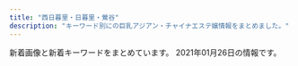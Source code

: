 ```yaml
---
title: "西日暮里・日暮里・鶯谷"
description: "キーワード別にの巨乳アジアン・チャイナエステ嬢情報をまとめました。"
---
```


新着画像と新着キーワードをまとめています。
2021年01月26日の情報です。

<DmmAffiliateIns />
<KeywordTable
  shops={
    [
    {
        "img_links": [
            "http://onkyoukou.tyo.cm/photos/sites/88/2017/03/staff4.jpg",
            "http://onkyoukou.tyo.cm/photos/sites/88/2020/03/2020030111163079.jpg",
            "http://onkyoukou.tyo.cm/images/n1.jpg",
            "http://onkyoukou.tyo.cm/images/line.jpg",
            "http://onkyoukou.tyo.cm/images/acc2.jpg",
            "http://onkyoukou.tyo.cm/images/s_pick.jpg",
            "http://onkyoukou.tyo.cm/images/acc3.jpg",
            "http://onkyoukou.tyo.cm/images/nbj1.jpg",
            "http://onkyoukou.tyo.cm/images/face_bj.jpg",
            "http://onkyoukou.tyo.cm/images/s_staff1.jpg",
            "http://onkyoukou.tyo.cm/images/top.png",
            "http://onkyoukou.tyo.cm/images/s_link.jpg",
            "http://onkyoukou.tyo.cm/images/s_mobile.jpg",
            "http://onkyoukou.tyo.cm/images/nbj3.jpg",
            "http://onkyoukou.tyo.cm/photos/sites/88/2017/03/staff1.jpg",
            "http://onkyoukou.tyo.cm/images/n3.jpg",
            "http://onkyoukou.tyo.cm/images/face_bj3.jpg",
            "http://onkyoukou.tyo.cm/images/s_face.jpg",
            "http://onkyoukou.tyo.cm/images/acc1.jpg",
            "http://onkyoukou.tyo.cm/photos/sites/88/2017/03/staff2.jpg",
            "http://onkyoukou.tyo.cm/images/s_news.jpg",
            "http://onkyoukou.tyo.cm/images/s_staff.jpg",
            "http://onkyoukou.tyo.cm/images/mobile.jpg"
        ],
        "keywords": {
            "C": 13,
            "86": 3,
            "88": 6,
            "87": 3
        },
        "url": "http://onkyoukou.tyo.cm/",
        "station": "JR\u897f\u65e5\u66ae\u91cc\u99c5",
        "name": "\u6e29\u99a8\u6e2f-\u304a\u3093\u304d\u3087\u3046\u3053\u3046-"
    },
    {
        "keywords": {
            "C": 6
        },
        "img_links": [
            "http://www.en-nippori.net/image/index/top.jpg",
            "http://www.en-nippori.net/image/therapist/01.jpg",
            "http://www.en-nippori.net/image/therapist/03.jpg",
            "http://www.en-nippori.net/image/therapist/06.jpg",
            "http://www.en-nippori.net/image/mainparts/images/navi01_06.jpg",
            "http://www.en-nippori.net/image/mainparts/images/navi01_04.jpg",
            "http://www.en-nippori.net/image/therapist/04.jpg",
            "http://www.en-nippori.net/image/mainparts/images/navi01_05.jpg",
            "http://www.en-nippori.net/image/mainparts/main.jpg",
            "http://www.en-nippori.net/image/mainparts/images/navi01_07.jpg",
            "http://www.en-nippori.net/image/mainparts/images/navi01_03.jpg",
            "http://www.en-nippori.net/image/mainparts/images/navi01_02.jpg",
            "http://www.en-nippori.net/image/therapist/02.jpg"
        ],
        "name": "\u7e01",
        "station": "JR\u65e5\u66ae\u91cc\u99c5\u6771\u53e3",
        "url": "http://www.en-nippori.net/"
    },
    {
        "img_links": [
            "http://lapis.tyo.cm/images/s_blog.jpg",
            "http://lapis.tyo.cm/images/s_staff.jpg",
            "http://lapis.tyo.cm/images/new.jpg",
            "http://lapis.tyo.cm/images/top.png",
            "http://lapis.tyo.cm/images/s_pick.jpg",
            "http://lapis.tyo.cm/photos/sites/75/2021/01/2021010407562324.jpg",
            "http://lapis.tyo.cm/photos/sites/75/2021/01/2021010407562482.jpg",
            "http://lapis.tyo.cm/images/nbj3.jpg",
            "http://lapis.tyo.cm/images/pick_bj3.jpg",
            "http://lapis.tyo.cm/photos/sites/75/2021/01/2021010407562290.jpg",
            "http://lapis.tyo.cm/images/pick_bj1.jpg",
            "http://lapis.tyo.cm/images/nbj1.jpg",
            "http://lapis.tyo.cm/images/s_link.jpg",
            "http://lapis.tyo.cm/images/s_face.jpg",
            "http://lapis.tyo.cm/photos/sites/75/2021/01/2021010407562697.jpg",
            "http://lapis.tyo.cm/images/mobile.jpg"
        ],
        "keywords": {
            "D": 16,
            "87": 4,
            "83": 4,
            "86": 8
        },
        "name": "\u30e9\u30d4\u30b9",
        "url": "http://lapis.tyo.cm/",
        "station": "JR\u9daf\u8c37\u99c5\u5317\u53e3"
    },
    {
        "station": "\u65e5\u66ae\u91cc\u99c5\u6771\u53e3",
        "url": "http://www.relax-mirai.info/",
        "name": "\u672a\u6765",
        "keywords": {},
        "img_links": [
            "http://www.relax-mirai.info/images/m03.jpg",
            "http://www.relax-mirai.info/gals/emi1.jpg",
            "http://www.relax-mirai.info/i/images/momo1.jpg",
            "http://www.relax-mirai.info/i/images/sayuri1.jpg",
            "http://www.relax-mirai.info/images/risa1.jpg",
            "http://www.relax-mirai.info/gals/kaka1.jpg",
            "http://www.relax-mirai.info/images/qr.jpg",
            "http://www.relax-mirai.info/gals/aki1.jpg",
            "http://www.relax-mirai.info/gals/risa1.jpg",
            "http://www.relax-mirai.info/images/info02.jpg",
            "http://www.relax-mirai.info/images/info01.jpg",
            "http://www.relax-mirai.info/i/120/sayuri1.jpg",
            "http://www.relax-mirai.info/images/m04.jpg",
            "http://www.relax-mirai.info/images/m02.jpg",
            "http://www.relax-mirai.info/images/momo1.jpg",
            "http://www.relax-mirai.info/images/sayuri1.jpg"
        ]
    },
    {
        "name": "\u5065\u7f8e\u5802",
        "keywords": {
            "C": 21
        },
        "url": "http://es-rlx.com/",
        "img_links": [
            "http://es-rlx.com/img/ttl_mobile.png",
            "http://es-rlx.com/img/ft_tel.png",
            "http://es-rlx.com/img/access/kanban.png",
            "http://es-rlx.com/img/youtube.jpg",
            "http://es-rlx.com/staff/minami/01.jpg",
            "http://es-rlx.com/staff/sakura/01mb.jpg",
            "http://es-rlx.com/img/access/road04.jpg",
            "http://es-rlx.com/pic/top2.jpg",
            "http://es-rlx.com/staff/mai/01mb.jpg",
            "http://es-rlx.com/img/access/road03.jpg",
            "http://es-rlx.com/pic/top1.jpg",
            "http://es-rlx.com/staff/rumi/01.jpg",
            "http://es-rlx.com/staff/sakura/01.jpg",
            "http://es-rlx.com/pic/top3.jpg",
            "http://es-rlx.com/img/access/road02.jpg",
            "http://es-rlx.com/staff/rumi/01mb.jpg",
            "http://es-rlx.com/pic/head.png",
            "http://es-rlx.com/staff/yuki/01mb.jpg",
            "http://es-rlx.com/img/access/roaddm.png",
            "http://es-rlx.com/img/ttl_staff.png",
            "http://es-rlx.com/i/files/homeimg.jpg",
            "http://es-rlx.com/img/access/road01.jpg",
            "http://es-rlx.com/staff/yuki/01.jpg",
            "http://es-rlx.com/staff/minami/01mb.jpg",
            "http://es-rlx.com/staff/anna/01mb.jpg",
            "http://es-rlx.com/staff/mai/01.jpg",
            "http://es-rlx.com/img/ttl_rec.png",
            "http://es-rlx.com/staff/anna/01.jpg",
            "http://es-rlx.com/img/ttl_tnew.png"
        ],
        "station": "JR\u9daf\u8c37\u99c5\u5317\u53e3"
    },
    {
        "keywords": {},
        "img_links": [
            "http://yonze.m-relax.net/images/bar-cam.png",
            "http://yonze.m-relax.net/images/bar-photo.png",
            "http://yonze.m-relax.net/pic/pic2.jpg",
            "http://yonze.m-relax.net/images/bar-midasi1.png",
            "http://yonze.m-relax.net/images/cam20201201.png",
            "http://yonze.m-relax.net/images/pic-imihi2.jpg",
            "http://yonze.m-relax.net/images/bar-greeting.png",
            "http://yonze.m-relax.net/images/cam.png",
            "http://yonze.m-relax.net/images/b-tel2.png",
            "http://yonze.m-relax.net/pic/pic1.jpg",
            "http://yonze.m-relax.net/pic/pic3.jpg"
        ],
        "station": "JR\u65e5\u66ae\u91cc\u99c5\u6771\u53e3",
        "name": "\u30e8\u30f3\u30bc",
        "url": "http://yonze.m-relax.net/"
    },
    {
        "name": "\u306f\u305f\u3061",
        "url": "http://www.mac-riraku106.xyz/",
        "keywords": {
            "E": 7,
            "C": 20,
            "85": 15,
            "F": 3,
            "86": 18,
            "D": 46,
            "94": 3
        },
        "station": "JR\u65e5\u66ae\u91cc\u99c5\u5357\u53e3",
        "img_links": [
            "http://www.mac-riraku106.xyz/uploads/190723/1-1.jpg",
            "http://www.mac-riraku106.xyz/uploads/191209/1-191209122ZY50.jpg",
            "http://www.mac-riraku106.xyz/uploads/200818/1-200QQ55415J4.jpg",
            "http://www.mac-riraku106.xyz/uploads/190723/10-1.jpg",
            "http://www.mac-riraku106.xyz/uploads/191219/1-191219124141563.jpg",
            "http://www.mac-riraku106.xyz/uploads/190723/34-1.jpg",
            "http://www.mac-riraku106.xyz/uploads/200317/1-20031G44220J0.jpg",
            "http://www.mac-riraku106.xyz/uploads/200501/1-200501145011C2.jpg",
            "http://www.mac-riraku106.xyz/uploads/200501/1-200501125300127.jpg",
            "http://www.mac-riraku106.xyz/uploads/191128/1-19112Q3111UF.jpg",
            "http://www.mac-riraku106.xyz/uploads/191219/1-19121912423J29.jpg",
            "http://www.mac-riraku106.xyz/uploads/200818/1-200QQ554231G.jpg",
            "http://www.mac-riraku106.xyz/uploads/190723/23-3.jpg",
            "http://www.mac-riraku106.xyz/uploads/200501/1-200501125159161.jpg",
            "http://www.mac-riraku106.xyz/uploads/190826/1-1ZR6144611E0.jpg",
            "http://www.mac-riraku106.xyz/uploads/200818/1-200QQ5535E92.jpg",
            "http://www.mac-riraku106.xyz/uploads/190906/1-1ZZ612503C39.jpg",
            "http://www.mac-riraku106.xyz/uploads/191128/1-19112Q31009521.jpg",
            "http://www.mac-riraku106.xyz/uploads/200801/1-200P1110631926.jpg",
            "http://www.mac-riraku106.xyz/uploads/191106/1-191106092J62Y.jpg",
            "http://www.mac-riraku106.xyz/uploads/190723/25-1.jpg",
            "http://www.mac-riraku106.xyz/static/picture/call.png",
            "http://www.mac-riraku106.xyz/static/picture/tel.png",
            "http://www.mac-riraku106.xyz/uploads/190723/30-1.jpg",
            "http://www.mac-riraku106.xyz/static/picture/michi02.png",
            "http://www.mac-riraku106.xyz/static/picture/top-img02.png",
            "http://www.mac-riraku106.xyz/uploads/190723/23-1.jpg",
            "http://www.mac-riraku106.xyz/uploads/200325/1-2003251H340B9.jpg",
            "http://www.mac-riraku106.xyz/static/picture/1.jpg",
            "http://www.mac-riraku106.xyz/uploads/190926/1-1Z926131R6102.jpg",
            "http://www.mac-riraku106.xyz/uploads/191106/1-191106092S0357.jpg",
            "http://www.mac-riraku106.xyz/uploads/191128/1-19112Q3102OP.jpg",
            "http://www.mac-riraku106.xyz/uploads/200501/1-200501125251121.jpg",
            "http://www.mac-riraku106.xyz/uploads/200501/1-200501145002a7.jpg",
            "http://www.mac-riraku106.xyz/uploads/191008/1-19100Q5451M20.jpg",
            "http://www.mac-riraku106.xyz/uploads/200325/1-2003251H312V4.jpg",
            "http://www.mac-riraku106.xyz/uploads/191209/1-1912091229204E.jpg",
            "http://www.mac-riraku106.xyz/uploads/200801/1-200P1110A4M2.jpg",
            "http://www.mac-riraku106.xyz/uploads/200317/1-20031G44235R7.jpg",
            "http://www.mac-riraku106.xyz/uploads/200310/1-20031013091I08.jpg",
            "http://www.mac-riraku106.xyz/static/picture/michi01.png",
            "http://www.mac-riraku106.xyz/uploads/190906/1-1ZZ6125225A4.jpg",
            "http://www.mac-riraku106.xyz/uploads/200310/1-200310130925920.jpg",
            "http://www.mac-riraku106.xyz/uploads/200501/1-200501144951148.jpg",
            "http://www.mac-riraku106.xyz/uploads/200608/1-20060Q02506204.jpg",
            "http://www.mac-riraku106.xyz/uploads/190826/1-1ZR614462Qa.jpg",
            "http://www.mac-riraku106.xyz/uploads/200608/1-20060Q0251EY.jpg",
            "http://www.mac-riraku106.xyz/uploads/200310/1-200310130Z0421.jpg",
            "http://www.mac-riraku106.xyz/uploads/190723/23-2.jpg",
            "http://www.mac-riraku106.xyz/uploads/190723/21-1.jpg",
            "http://www.mac-riraku106.xyz/uploads/191106/1-191106092T0531.jpg",
            "http://www.mac-riraku106.xyz/static/picture/2.jpg",
            "http://www.mac-riraku106.xyz/uploads/200501/1-200501125150516.jpg",
            "http://www.mac-riraku106.xyz/uploads/190723/1-2.jpg",
            "http://www.mac-riraku106.xyz/uploads/200317/1-20031G4420c38.jpg",
            "http://www.mac-riraku106.xyz/uploads/200801/1-200P1110412514.jpg",
            "http://www.mac-riraku106.xyz/uploads/191209/1-191209123459153.jpg",
            "http://www.mac-riraku106.xyz/static/picture/top-img03.png",
            "http://www.mac-riraku106.xyz/uploads/190926/1-1Z926131T2408.jpg",
            "http://www.mac-riraku106.xyz/static/picture/top-img09.png",
            "http://www.mac-riraku106.xyz/uploads/190723/33-1.jpg",
            "http://www.mac-riraku106.xyz/static/picture/top-img01.png",
            "http://www.mac-riraku106.xyz/uploads/190723/10-2.jpg",
            "http://www.mac-riraku106.xyz/uploads/191008/1-19100Q5453V63.jpg"
        ]
    },
    {
        "url": "https://www.sofia-est.com/",
        "img_links": [
            "https://www.sofia-est.com/img/girl/thumb/s89_2.jpg",
            "https://www.sofia-est.com/img/material/mob_t2.jpg",
            "https://www.sofia-est.com/img/girl/thumb/s56_1.jpg",
            "https://www.sofia-est.com/img/material/page8_subt2.png",
            "https://www.sofia-est.com/img/material/photo7.jpg",
            "https://www.sofia-est.com/img/material/mobileqr.png",
            "https://www.sofia-est.com/img/girl/list/s97_list.jpg",
            "https://www.sofia-est.com/img/material/mob_t4.jpg",
            "https://www.sofia-est.com/img/girl/thumb/s81_1.jpg",
            "https://www.sofia-est.com/img/girl/thumb/s81_3.jpg",
            "https://www.sofia-est.com/img/material/mob_youtube.png",
            "https://www.sofia-est.com/img/girl/list/s100_list.jpg",
            "https://www.sofia-est.com/img/girl/thumb/s57_3.jpg",
            "https://www.sofia-est.com/img/material/photo6.jpg",
            "https://www.sofia-est.com/img/girl/thumb/s56_2.jpg",
            "https://www.sofia-est.com/img/material/mob_t5.jpg",
            "https://www.sofia-est.com/img/girl/thumb/s94_1.jpg",
            "https://www.sofia-est.com/img/material/mob_t3.jpg",
            "https://www.sofia-est.com/img/girl/thumb/s84_1.jpg",
            "https://www.sofia-est.com/img/material/photo4.jpg",
            "https://www.sofia-est.com/img/material/gm2_rollout.png",
            "https://www.sofia-est.com/img/girl/thumb/s85_3.jpg",
            "https://www.sofia-est.com/img/girl/mobilepickup/mobilepickup20200302124127.jpg",
            "https://www.sofia-est.com/img/girl/thumb/s92_2.jpg",
            "https://www.sofia-est.com/img/material/page6_subt2.png",
            "https://www.sofia-est.com/img/girl/main/s94_1.jpg",
            "https://www.sofia-est.com/img/girl/main/s111_1.jpg",
            "https://www.sofia-est.com/img/girl/main/s99_1.jpg",
            "https://www.sofia-est.com/img/material/iph.png",
            "https://www.sofia-est.com/img/girl/thumb/s81_5.jpg",
            "https://www.sofia-est.com/img/material/page2_subt1.png",
            "https://www.sofia-est.com/img/girl/main/s85_1.jpg",
            "https://www.sofia-est.com/img/material/page6_subt1.png",
            "https://www.sofia-est.com/img/material/gm3_rollout.png",
            "https://www.sofia-est.com/img/girl/pickup/pickup20180411052859.jpg",
            "https://www.sofia-est.com/img/girl/thumb/s92_1.jpg",
            "https://www.sofia-est.com/img/material/gm4_rollout.png",
            "https://www.sofia-est.com/img/material/course_tanta2.png",
            "https://www.sofia-est.com/img/girl/thumb/s55_2.jpg",
            "https://www.sofia-est.com/img/material/photo8.jpg",
            "https://www.sofia-est.com/img/girl/thumb/s97_2.jpg",
            "https://www.sofia-est.com/img/material/photobig.jpg",
            "https://www.sofia-est.com/img/top/topslide20150918.jpg",
            "https://www.sofia-est.com/img/material/top_kodawariimg1.jpg",
            "https://www.sofia-est.com/img/girl/thumb/s111_1.jpg",
            "https://www.sofia-est.com/img/material/photo3.jpg",
            "https://www.sofia-est.com/img/what/coupon202009.png",
            "https://www.sofia-est.com/img/girl/list/s85_list.jpg",
            "https://www.sofia-est.com/img/material/page3_subt1.png",
            "https://www.sofia-est.com/img/girl/thumb/s94_2.jpg",
            "https://www.sofia-est.com/img/material/top_newface.png",
            "https://www.sofia-est.com/img/girl/thumb/s57_1.jpg",
            "https://www.sofia-est.com/img/material/page5_subt1.png",
            "https://www.sofia-est.com/img/material/page5_subt2.png",
            "https://www.sofia-est.com/img/material/page8_subt1.png",
            "https://www.sofia-est.com/img/girl/thumb/s81_2.jpg",
            "https://www.sofia-est.com/img/material/mob_t1.jpg",
            "https://www.sofia-est.com/img/banner/koko_120x60.png",
            "https://www.sofia-est.com/img/girl/main/s56_1.jpg",
            "https://www.sofia-est.com/img/material/page4_subt1.png",
            "https://www.sofia-est.com/img/material/doublecourse_rev1.png",
            "https://www.sofia-est.com/img/material/gm1_rollout.png",
            "https://www.sofia-est.com/img/girl/main/s55_1.jpg",
            "https://www.sofia-est.com/img/material/top_kodawari.png",
            "https://www.sofia-est.com/img/material/page3_1_subt2.png",
            "https://www.sofia-est.com/img/material/page4_subt2.png",
            "https://www.sofia-est.com/img/material/gm5_rollout.png",
            "https://www.sofia-est.com/img/material/top_camp.png",
            "https://www.sofia-est.com/img/girl/list/s89_list.jpg",
            "https://www.sofia-est.com/img/girl/main/s89_1.jpg",
            "https://www.sofia-est.com/img/girl/thumb/s55_3.jpg",
            "https://www.sofia-est.com/img/material/top_movie.png",
            "https://www.sofia-est.com/img/girl/thumb/s84_2.jpg",
            "https://www.sofia-est.com/img/girl/main/s92_1.jpg",
            "https://www.sofia-est.com/img/material/gm6_rollout.png",
            "https://www.sofia-est.com/img/material/top_news.png",
            "https://www.sofia-est.com/img/material/courseoption_rev1.png",
            "https://www.sofia-est.com/img/material/movie_right_yaji.png",
            "https://www.sofia-est.com/img/material/sd_rt_btn.png",
            "https://www.sofia-est.com/img/material/movie20141210.jpg",
            "https://www.sofia-est.com/img/material/page6_subt3.png",
            "https://www.sofia-est.com/img/top/topslide20141211.jpg",
            "https://www.sofia-est.com/img/girl/list/s55_list.jpg",
            "https://www.sofia-est.com/img/girl/thumb/s57_4.jpg",
            "https://www.sofia-est.com/img/girl/list/s81_list.jpg",
            "https://www.sofia-est.com/img/girl/pickup/pickup20190509222453.jpg",
            "https://www.sofia-est.com/img/material/yakusoku.png",
            "https://www.sofia-est.com/img/girl/list/s94_list.jpg",
            "https://www.sofia-est.com/img/girl/main/s84_1.jpg",
            "https://www.sofia-est.com/img/girl/thumb/s89_1.jpg",
            "https://www.sofia-est.com/img/material/photo2.jpg",
            "https://www.sofia-est.com/img/girl/thumb/s85_1.jpg",
            "https://www.sofia-est.com/img/girl/main/s57_1.jpg",
            "https://www.sofia-est.com/img/material/noimg_b.jpg",
            "https://www.sofia-est.com/img/girl/list/s111_list.jpg",
            "https://www.sofia-est.com/img/girl/thumb/s97_1.jpg",
            "https://www.sofia-est.com/img/material/top_pickup.png",
            "https://www.sofia-est.com/img/girl/thumb/s99_2.jpg",
            "https://www.sofia-est.com/img/material/movie_left_yaji.png",
            "https://www.sofia-est.com/img/girl/list/s92_list.jpg",
            "https://www.sofia-est.com/img/material/photo5.jpg",
            "https://www.sofia-est.com/img/girl/pickup/pickup20200111122329.jpg",
            "https://www.sofia-est.com/img/top/topslide20141210.jpg",
            "https://www.sofia-est.com/img/girl/pickup/pickup20191220093702.jpg",
            "https://www.sofia-est.com/img/girl/thumb/s81_4.jpg",
            "https://www.sofia-est.com/img/girl/list/s99_list.jpg",
            "https://www.sofia-est.com/img/material/page7_subt1.png",
            "https://www.sofia-est.com/img/girl/list/s57_list.jpg",
            "https://www.sofia-est.com/img/girl/thumb/s99_1.jpg",
            "https://www.sofia-est.com/img/material/pagetop_rollout.png",
            "https://www.sofia-est.com/img/material/phototxt.jpg",
            "https://www.sofia-est.com/img/girl/list/s84_list.jpg",
            "https://www.sofia-est.com/img/material/coursepoint_rev2.png",
            "https://www.sofia-est.com/img/material/top_twitter.png",
            "https://www.sofia-est.com/img/girl/thumb/s85_2.jpg",
            "https://www.sofia-est.com/img/girl/main/s81_1.jpg",
            "https://www.sofia-est.com/img/girl/thumb/s57_2.jpg",
            "https://www.sofia-est.com/img/girl/main/s97_1.jpg",
            "https://www.sofia-est.com/img/material/course_tanta1.png",
            "https://www.sofia-est.com/img/material/top_infomation.png",
            "https://www.sofia-est.com/img/material/hosi5.png",
            "https://www.sofia-est.com/img/girl/list/s56_list.jpg",
            "https://www.sofia-est.com/img/material/photo1.jpg",
            "https://www.sofia-est.com/img/material/page3_1_subt1.png",
            "https://www.sofia-est.com/img/girl/thumb/s55_1.jpg",
            "https://www.sofia-est.com/img/girl/thumb/s111_2.jpg",
            "https://www.sofia-est.com/img/material/top_about.png",
            "https://www.sofia-est.com/img/girl/pickup/pickup20191220093623.jpg",
            "https://www.sofia-est.com/img/material/movieicon.png",
            "https://www.sofia-est.com/img/material/noimg_m.jpg"
        ],
        "name": "\u30bd\u30d5\u30a3\u30a2",
        "keywords": {
            "E": 2,
            "G": 2,
            "\u30c0\u30a4\u30ca\u30de\u30a4\u30c8": 1,
            "\u30bb\u30af\u30b7\u30fc": 29
        },
        "station": "JR\u65e5\u66ae\u91cc\u99c5\u5357\u53e3"
    },
    {
        "name": "\u6843",
        "url": "http://momo.tyo.cm/",
        "keywords": {
            "D": 20,
            "86": 15,
            "85": 5
        },
        "img_links": [
            "http://momo.tyo.cm/images/tit05.png",
            "http://momo.tyo.cm/images/tit_com02.png",
            "http://momo.tyo.cm/images/news.png",
            "http://momo.tyo.cm/images/tit03.png",
            "http://momo.tyo.cm/images/tit_com04.png",
            "http://momo.tyo.cm/images/tit04.png",
            "http://momo.tyo.cm/images/pagetop.png",
            "http://momo.tyo.cm/images/tit_com05.png",
            "http://momo.tyo.cm/photos/sites/53/2020/08/2020083106342164.jpg",
            "http://momo.tyo.cm/images/tit_com03.png",
            "http://momo.tyo.cm/images/border02.png",
            "http://momo.tyo.cm/images/top_slider01.jpg",
            "http://momo.tyo.cm/photos/sites/53/2020/12/2020120110412383.jpg",
            "http://momo.tyo.cm/images/bg_pick.png",
            "http://momo.tyo.cm/images/nav_link05.png",
            "http://momo.tyo.cm/images/border01.png",
            "http://momo.tyo.cm/photos/sites/53/2020/12/202012011041246.jpg",
            "http://momo.tyo.cm/images/tit02.png",
            "http://momo.tyo.cm/images/tit_link01.png",
            "http://momo.tyo.cm/images/tit_staff.png",
            "http://momo.tyo.cm/photos/sites/53/2020/08/2020083106342133.jpg",
            "http://momo.tyo.cm/images/nav_link01.png",
            "http://momo.tyo.cm/images/nav_link04.png",
            "http://momo.tyo.cm/images/tit01.png",
            "http://momo.tyo.cm/images/tit_com01.png",
            "http://momo.tyo.cm/images/top_slider02.jpg",
            "http://momo.tyo.cm/images/nav_link06.png",
            "http://momo.tyo.cm/images/nav_link03.png",
            "http://momo.tyo.cm/images/nav_link02.png",
            "http://momo.tyo.cm/images/tit_com.png"
        ],
        "station": "JR\u65e5\u66ae\u91cc\u99c5\u5357\u53e3"
    },
    {
        "url": "http://flowerscent.este.work/",
        "img_links": [
            "http://flowerscent.este.work/2/uploadimg/1599833697.jpg",
            "http://flowerscent.este.work/2/uploadimg/1600260826.jpg",
            "http://flowerscent.este.work/head_1_4691_1553674270167089.png",
            "http://flowerscent.este.work/head_3_4691_1556258938113847.png",
            "http://flowerscent.este.work/head_2_4691_1553674270815382.png"
        ],
        "name": "\u3075\u308f\u3075\u308f",
        "station": "JR\u897f\u65e5\u66ae\u91cc\u99c5",
        "keywords": {
            "C": 36,
            "86": 12,
            "83": 36,
            "D": 12,
            "E": 12,
            "87": 12
        }
    },
    {
        "keywords": {
            "D": 9,
            "E": 1,
            "87": 1,
            "86": 7,
            "84": 2,
            "85": 1,
            "C": 1
        },
        "img_links": [
            "http://chou.ies.bz/images/n1.jpg",
            "http://chou.ies.bz/images/s_pick.png",
            "http://chou.ies.bz/images/s1.png",
            "http://chou.ies.bz/photos/sites/85/2019/07/2019070509385227.jpg",
            "http://chou.ies.bz/images/s_news.png",
            "http://chou.ies.bz/images/mobile.png",
            "http://chou.ies.bz/photos/sites/85/2020/12/2020120204150858.jpg",
            "http://chou.ies.bz/images/s3.png",
            "http://chou.ies.bz/images/n3.png",
            "http://chou.ies.bz/photos/sites/85/2020/12/2020120204265615.jpg",
            "http://chou.ies.bz/photos/sites/85/2019/07/2019070106330942.jpg",
            "http://chou.ies.bz/photos/sites/85/2019/12/2019120602315853.jpg",
            "http://chou.ies.bz/photos/sites/85/2019/07/2019070106333414.jpg",
            "http://chou.ies.bz/photos/sites/85/2020/10/2020100610370157.jpg",
            "http://chou.ies.bz/photos/sites/85/2020/10/2020100610383828.jpg",
            "http://chou.ies.bz/images/top.png",
            "http://chou.ies.bz/photos/sites/85/2019/07/2019070106340260.jpg",
            "http://chou.ies.bz/photos/sites/85/2020/12/2020121802483415.jpg",
            "http://chou.ies.bz/images/s_link.png",
            "http://chou.ies.bz/photos/sites/85/2019/06/2019062803491517.jpg",
            "http://chou.ies.bz/photos/sites/85/2019/07/2019070106320474.jpg",
            "http://chou.ies.bz/images/s_staff.jpg"
        ],
        "url": "http://chou.ies.bz/",
        "station": "JR\u897f\u65e5\u66ae\u91cc\u99c5",
        "name": "\u706f\u308a\u5c4b"
    },
    {
        "url": "http://www.ai-lian.work/",
        "station": "JR\u9daf\u8c37\u99c5\u5317\u53e3",
        "img_links": [
            "http://www.ai-lian.work/images/2.jpg",
            "http://www.ai-lian.work/images/interior_t.jpg",
            "http://www.ai-lian.work/images/rec1.jpg",
            "http://www.ai-lian.work/images/int1.jpg",
            "http://www.ai-lian.work/images/tel.jpg",
            "http://www.ai-lian.work/img/yui1.jpg",
            "http://www.ai-lian.work/img/aya1.jpg",
            "http://www.ai-lian.work/images/head.jpg",
            "http://www.ai-lian.work/images/3.jpg",
            "http://www.ai-lian.work/images/staff_t.jpg",
            "http://www.ai-lian.work/images/ta.jpg",
            "http://www.ai-lian.work/img/saya1.jpg",
            "http://www.ai-lian.work/images/1.jpg",
            "http://www.ai-lian.work/images/sys1.jpg",
            "http://www.ai-lian.work/images/line.png",
            "http://www.ai-lian.work/images/int2.jpg",
            "http://www.ai-lian.work/images/mobile.jpg",
            "http://www.ai-lian.work/images/news.jpg"
        ],
        "name": "\u5fc3\u7f8e",
        "keywords": {}
    },
    {
        "keywords": {},
        "url": "http://www.hohoemi.es-relax.info/",
        "station": "JR\u897f\u65e5\u66ae\u91cc\u99c5",
        "img_links": [
            "http://www.hohoemi.es-relax.info/images/r02.jpg",
            "http://www.hohoemi.es-relax.info/gals/mirai1.jpg",
            "http://www.hohoemi.es-relax.info/gals/nanami1.jpg",
            "http://www.hohoemi.es-relax.info/i/room/r01.jpg",
            "http://www.hohoemi.es-relax.info/i/room/r04.jpg",
            "http://www.hohoemi.es-relax.info/gals/nana1.jpg",
            "http://www.hohoemi.es-relax.info/gals/monika1.jpg",
            "http://www.hohoemi.es-relax.info/images/r03.jpg",
            "http://www.hohoemi.es-relax.info/images/img04.jpg",
            "http://www.hohoemi.es-relax.info/images/r04.jpg",
            "http://www.hohoemi.es-relax.info/images/162-1.jpg",
            "http://www.hohoemi.es-relax.info/gals/rika1.jpg",
            "http://www.hohoemi.es-relax.info/gals/yuri1.jpg",
            "http://www.hohoemi.es-relax.info/gals/mimi1.jpg",
            "http://www.hohoemi.es-relax.info/images/r01.jpg",
            "http://www.hohoemi.es-relax.info/i/room/r03.jpg",
            "http://www.hohoemi.es-relax.info/gals/yuyu1.jpg",
            "http://www.hohoemi.es-relax.info/gals/egao1.jpg",
            "http://www.hohoemi.es-relax.info/i/room/r02.jpg",
            "http://www.hohoemi.es-relax.info/images/img03.jpg",
            "http://www.hohoemi.es-relax.info/gals/karin1.jpg",
            "http://www.hohoemi.es-relax.info/images/newsbar.jpg",
            "http://www.hohoemi.es-relax.info/images/r05.jpg",
            "http://www.hohoemi.es-relax.info/images/nanami1.jpg",
            "http://www.hohoemi.es-relax.info/images/img02.jpg"
        ],
        "name": "\u307b\u307b\u3048\u307f"
    },
    {
        "img_links": [
            "http://www.night.ne.jp/tokyo/hayasi/img/view_2.jpg",
            "http://www.night.ne.jp/tokyo/hayasi/img/index_top.jpg",
            "http://www.night.ne.jp/_format/P/img/over_msg_02.jpg",
            "http://www.night.ne.jp/nightnet/img/15.jpg",
            "http://www.night.ne.jp/tokyo/hayasi/img/view_3.jpg",
            "http://www.night.ne.jp/_format/P/img/over_msg_01.jpg",
            "http://www.night.ne.jp/_format/P/img/index_enter_1.jpg",
            "http://www.night.ne.jp/nightnet/img/6.jpg",
            "http://www.night.ne.jp/tokyo/hayasi/img_staff/g_7181.jpg",
            "http://www.night.ne.jp/nightnet/img/1.jpg",
            "http://www.night.ne.jp/_format/W/img/whats_view.jpg",
            "http://www.night.ne.jp/nightnet/img/11.jpg",
            "http://www.night.ne.jp/tokyo/hayasi/img/index.jpg",
            "http://www.night.ne.jp/nightnet/img/4.jpg",
            "http://www.night.ne.jp/tokyo/hayasi/img/index_view.jpg",
            "http://www.night.ne.jp/_format/P/img/whats_news.jpg",
            "http://www.night.ne.jp/nightnet/img/12a.jpg",
            "http://www.night.ne.jp/tokyo/hayasi/img/view_5.jpg",
            "http://www.night.ne.jp/nightnet/img/7.jpg",
            "http://www.night.ne.jp/nightnet/img/5.jpg",
            "http://www.night.ne.jp/nightnet/img/17.jpg",
            "http://www.night.ne.jp/nightnet/img/3.jpg",
            "http://www.night.ne.jp/tokyo/hayasi/img/view_1.jpg",
            "http://www.night.ne.jp/nightnet/img/16.jpg",
            "http://www.night.ne.jp/tokyo/hayasi/img/view_4.jpg",
            "http://www.night.ne.jp/tokyo/hayasi/img/view_6.jpg",
            "http://www.night.ne.jp/nightnet/img/9.jpg",
            "http://www.night.ne.jp/nightnet/img/10.jpg",
            "http://www.night.ne.jp/nightnet/img/2.jpg",
            "http://www.night.ne.jp/nightnet/img/13.jpg",
            "http://www.night.ne.jp/nightnet/img/8.jpg",
            "http://www.night.ne.jp/tokyo/hayasi/img/qr_code.jpg",
            "http://www.night.ne.jp/nightnet/img/14.jpg"
        ],
        "name": "\u6797\u30de\u30c3\u30b5\u30fc\u30b8",
        "url": "http://www.night.ne.jp/tokyo/hayasi/",
        "keywords": {},
        "station": "JR\u65e5\u66ae\u91cc\u99c5"
    },
    {
        "station": "\u753a\u5c4b\u99c51\u756a\u51fa\u53e3",
        "img_links": [
            "https://mominoki.tyo.ac/images/themes/pink/no1.png",
            "https://mominoki.tyo.ac/images/themes/pink/s_staff.png",
            "https://mominoki.tyo.ac/photos/sites/41/2020/09/2020092804344859.jpg",
            "https://mominoki.tyo.ac/images/room4.jpg",
            "https://mominoki.tyo.ac/images/themes/pink/s_ranking.png",
            "https://mominoki.tyo.ac/images/themes/pink/s_pickup.png",
            "https://mominoki.tyo.ac/images/room3.jpg",
            "https://mominoki.tyo.ac/images/themes/pink/no2.png",
            "https://mominoki.tyo.ac/photos/sites/41/2020/11/2020111401222038.jpg",
            "https://mominoki.tyo.ac/images/themes/pink/s_newface.png",
            "https://mominoki.tyo.ac/photos/sites/41/2020/09/2020092804344750.jpg",
            "https://mominoki.tyo.ac/images/themes/pink/line.png",
            "https://mominoki.tyo.ac/images/room1.jpg",
            "https://mominoki.tyo.ac/photos/sites/41/2020/09/2020092801595154.jpg",
            "https://mominoki.tyo.ac/photos/sites/41/2020/09/2020092810535583.jpg",
            "https://mominoki.tyo.ac/images/themes/pink/r3.jpg",
            "https://mominoki.tyo.ac/images/themes/pink/s_link.png",
            "https://mominoki.tyo.ac/images/room2.jpg",
            "https://mominoki.tyo.ac/images/themes/pink/s_news.png",
            "https://mominoki.tyo.ac/images/themes/pink/mobile.jpg",
            "https://mominoki.tyo.ac/photos/sites/41/2020/09/2020092804344656.jpg"
        ],
        "keywords": {
            "87": 8,
            "86": 4,
            "D": 20,
            "C": 14,
            "85": 12,
            "E": 4
        },
        "url": "https://mominoki.tyo.ac/",
        "name": "\u3082\u307f\u306e\u6728"
    },
    {
        "img_links": [
            "http://www.es-ms.work/images/sys.jpg",
            "http://www.es-ms.work/images/news.jpg",
            "http://www.es-ms.work/images/s1.png",
            "http://www.es-ms.work/images/head.jpg",
            "http://www.es-ms.work/images/3.jpg",
            "http://www.es-ms.work/images/interior_t.jpg",
            "http://www.es-ms.work/images/2.jpg",
            "http://www.es-ms.work/img/sayuri1.jpg",
            "http://www.es-ms.work/staff/sayuri.jpg",
            "http://www.es-ms.work/images/rec2.jpg",
            "http://www.es-ms.work/images/staff_t.jpg",
            "http://www.es-ms.work/img/kaya1.jpg",
            "http://www.es-ms.work/images/tg.jpg",
            "http://www.es-ms.work/images/int2.jpg",
            "http://www.es-ms.work/staff/kaya.jpg",
            "http://www.es-ms.work/images/int1.jpg",
            "http://www.es-ms.work/images/1.jpg",
            "http://www.es-ms.work/staff/rina.jpg",
            "http://www.es-ms.work/images/rec1.jpg",
            "http://www.es-ms.work/img/rina1.jpg",
            "http://www.es-ms.work/images/ac1.jpg"
        ],
        "url": "http://www.es-ms.work/",
        "station": "JR\u9daf\u8c37\u99c5\u5317\u53e3",
        "keywords": {},
        "name": "\u30df\u30a1\u30aa\u30df\u30a1\u30aa"
    },
    {
        "url": "http://es-minami.com/",
        "img_links": [
            "http://www.es-minami.com/img/sayuri2.jpg",
            "http://es-minami.com/gals/nana1.jpg",
            "http://www.es-minami.com/images/staff-bar.png",
            "http://es-minami.com/images/pick_staff6.jpg",
            "http://es-minami.com/images/riri1.jpg",
            "http://es-minami.com/img/nana1.jpg",
            "http://es-minami.com/images/yuki1.jpg",
            "http://www.es-minami.com/img/riri1.jpg",
            "http://es-minami.com/img/sayuri2.jpg",
            "http://es-minami.com/gals/sayuri1.jpg",
            "http://www.es-minami.com/images/yuki1.jpg",
            "http://es-minami.com/images/rika1.jpg",
            "http://www.es-minami.com/gals/yuki1.jpg",
            "http://www.es-minami.com/images/mika1.jpg",
            "http://www.es-minami.com/img/yuki1.jpg",
            "http://www.es-minami.com/gals/mika2.jpg",
            "http://www.es-minami.com/images/pick_staff6.jpg",
            "http://es-minami.com/gals/sakura1.jpg",
            "http://es-minami.com/img/sayuri1.jpg",
            "http://es-minami.com/images/nana1.jpg",
            "http://www.es-minami.com/images/sayuri1.jpg",
            "http://www.es-minami.com/gals/sayuri1.jpg",
            "http://www.es-minami.com/img/mika2.jpg",
            "http://es-minami.com/images/sayuri2.jpg",
            "http://www.es-minami.com/gals/rika1.jpg",
            "http://www.es-minami.com/gals/nana1.jpg",
            "http://www.es-minami.com/images/mobole.png",
            "http://es-minami.com/gals/rika1.jpg",
            "http://es-minami.com/images/staff-bar.png",
            "http://es-minami.com/images/mika2.jpg",
            "http://www.es-minami.com/gals/mika1.jpg",
            "http://es-minami.com/gals/yuki1.jpg",
            "http://es-minami.com/gals/mika2.jpg",
            "http://www.es-minami.com/gals/sakura1.jpg",
            "http://www.es-minami.com/img/sayuri1.jpg",
            "http://es-minami.com/images/sayuri1.jpg",
            "http://www.es-minami.com/images/rika1.jpg",
            "http://www.es-minami.com/img/mika1.jpg",
            "http://www.es-minami.com/images/nana1.jpg",
            "http://es-minami.com/img/riri1.jpg",
            "http://es-minami.com/images/news.png",
            "http://es-minami.com/img/mika1.jpg",
            "http://www.es-minami.com/images/news.png",
            "http://es-minami.com/images/mika1.jpg",
            "http://es-minami.com/images/mobole.png",
            "http://www.es-minami.com/img/nana1.jpg",
            "http://es-minami.com/img/yuki1.jpg",
            "http://es-minami.com/gals/mika1.jpg",
            "http://es-minami.com/gals/sayuri2.jpg",
            "http://www.es-minami.com/gals/sayuri2.jpg",
            "http://www.es-minami.com/gals/riri1.jpg",
            "http://www.es-minami.com/images/sayuri2.jpg",
            "http://www.es-minami.com/images/mika2.jpg",
            "http://es-minami.com/img/mika2.jpg",
            "http://www.es-minami.com/images/riri1.jpg",
            "http://es-minami.com/gals/riri1.jpg"
        ],
        "keywords": {},
        "name": "\u307f\u306a\u307f",
        "station": "JR\u65e5\u66ae\u91cc\u99c5\u6771\u53e3"
    }
]
}
/>
<DmmAffiliateScript />
